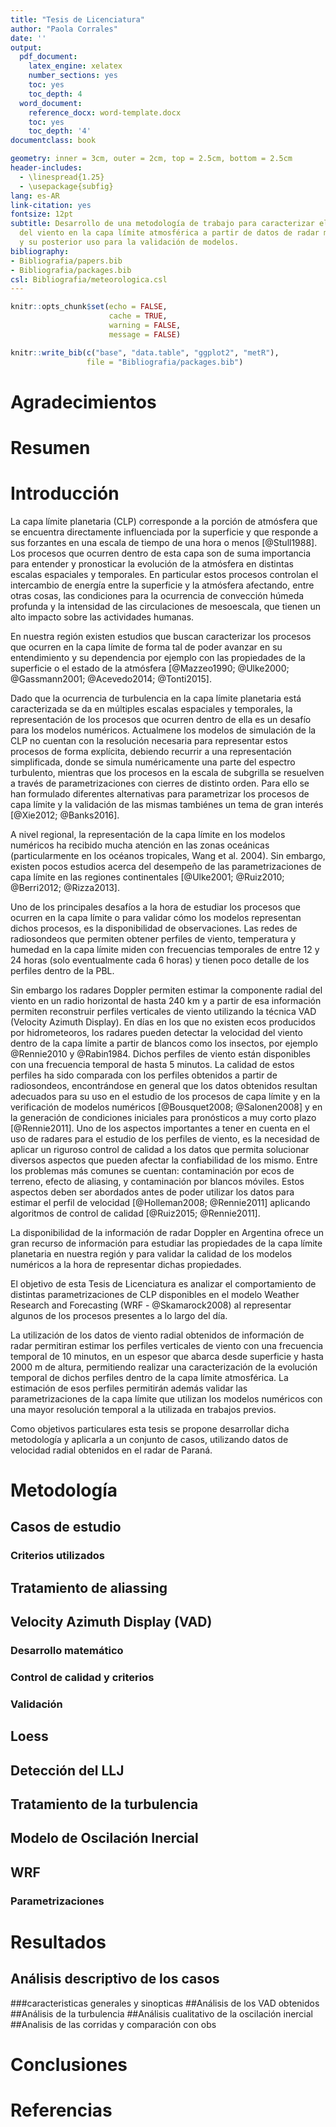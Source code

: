 ```yaml
---
title: "Tesis de Licenciatura"
author: "Paola Corrales"
date: ''
output:
  pdf_document:
    latex_engine: xelatex
    number_sections: yes
    toc: yes
    toc_depth: 4
  word_document:
    reference_docx: word-template.docx
    toc: yes
    toc_depth: '4'
documentclass: book

geometry: inner = 3cm, outer = 2cm, top = 2.5cm, bottom = 2.5cm
header-includes:
  - \linespread{1.25}
  - \usepackage{subfig}
lang: es-AR
link-citation: yes
fontsize: 12pt
subtitle: Desarrollo de una metodología de trabajo para caracterizar el ciclo diurno
  del viento en la capa límite atmosférica a partir de datos de radar meteorológico
  y su posterior uso para la validación de modelos.
bibliography:
- Bibliografia/papers.bib
- Bibliografia/packages.bib
csl: Bibliografia/meteorologica.csl
---
```


```r
knitr::opts_chunk$set(echo = FALSE,
                      cache = TRUE,
                      warning = FALSE,
                      message = FALSE)

knitr::write_bib(c("base", "data.table", "ggplot2", "metR"), 
                 file = "Bibliografia/packages.bib")
```
# Agradecimientos

# Resumen

# Introducción

La capa límite planetaria (CLP) corresponde a la porción de atmósfera que se encuentra directamente influenciada por la superficie y que responde a sus forzantes en una escala de tiempo de una hora o menos [@Stull1988]. Los procesos que ocurren dentro de esta capa son de suma importancia para entender y pronosticar la evolución de la atmósfera en distintas escalas espaciales y temporales. En particular estos procesos controlan el intercambio de energía entre la superficie y la atmósfera afectando, entre otras cosas, las condiciones para la ocurrencia de convección húmeda profunda y la intensidad de las circulaciones de mesoescala, que tienen un alto impacto sobre las actividades humanas.

En nuestra región existen estudios que buscan caracterizar los procesos que ocurren en la capa límite de forma tal de poder avanzar en su entendimiento y su dependencia por ejemplo con las propiedades de la superficie o el estado de la atmósfera [@Mazzeo1990; @Ulke2000; @Gassmann2001; @Acevedo2014; @Tonti2015].

Dado que la ocurrencia de turbulencia en la  capa límite planetaria está caracterizada se da en múltiples escalas espaciales y temporales, la representación de los procesos que ocurren dentro de ella es un desafío para los modelos numéricos. Actualmene los modelos de simulación de la CLP no cuentan con la resolución necesaria para representar estos procesos de forma explícita, debiendo recurrir a una representación simplificada, donde se simula numéricamente una parte del espectro turbulento, mientras que los procesos en la escala de subgrilla se resuelven a través de parametrizaciones con cierres de distinto orden. Para ello se han formulado diferentes alternativas para parametrizar los procesos de capa límite y la validación de las mismas tambiénes un tema de gran interés [@Xie2012; @Banks2016]. 

A nivel regional, la representación de la capa límite en los modelos numéricos ha recibido mucha atención en las zonas oceánicas (particularmente en los océanos tropicales, Wang et al. 2004). Sin embargo, existen pocos estudios acerca del desempeño de las parametrizaciones de capa límite en las regiones continentales [@Ulke2001; @Ruiz2010; @Berri2012; @Rizza2013].

Uno de los principales desafíos a la hora de estudiar los procesos que ocurren en la capa límite o para validar cómo los modelos representan dichos procesos, es la disponibilidad de observaciones. Las redes de radiosondeos que permiten obtener perfiles de viento, temperatura y humedad en la capa límite miden con frecuencias temporales de entre 12 y 24 horas (solo eventualmente cada 6 horas) y tienen poco detalle de los perfiles dentro de la PBL.

Sin embargo los radares Doppler permiten estimar la componente radial del viento en un radio horizontal de hasta 240 km y a partir de esa información permiten reconstruir perfiles verticales de viento utilizando la técnica VAD (Velocity Azimuth Display). En días en los que no existen ecos producidos por hidrometeoros, los radares pueden detectar la velocidad del viento dentro de la capa límite a partir de blancos como los insectos, por ejemplo @Rennie2010 y @Rabin1984. Dichos perfiles de viento están disponibles con una frecuencia temporal de hasta 5 minutos. La calidad de estos perfiles ha sido comparada con los perfiles obtenidos a partir de radiosondeos, encontrándose en general que los datos obtenidos resultan adecuados para su uso en el estudio de los procesos de capa límite y en la verificación de modelos numéricos [@Bousquet2008; @Salonen2008] y en la generación de condiciones iniciales para pronósticos a muy corto plazo [@Rennie2011].
Uno de los aspectos importantes a tener en cuenta en el uso de radares para el estudio de los perfiles de viento, es la necesidad de aplicar un riguroso control de calidad a los datos  que permita solucionar diversos aspectos que pueden afectar la confiabilidad de los mismo. Entre los problemas más comunes se cuentan: contaminación por ecos de terreno, efecto de aliasing, y contaminación por blancos móviles. Estos aspectos deben ser abordados antes de poder utilizar los datos para estimar el perfil de velocidad [@Holleman2008; @Rennie2011] aplicando algoritmos de control de calidad [@Ruiz2015; @Rennie2011].

La disponibilidad de la información de radar Doppler en Argentina ofrece un gran recurso de información para estudiar las propiedades de la capa límite planetaria en nuestra región y para validar la calidad de los modelos numéricos a la hora de representar dichas propiedades.

El objetivo de esta Tesis de Licenciatura es analizar el comportamiento de distintas parametrizaciones de CLP disponibles en el modelo Weather Research and Forecasting (WRF - @Skamarock2008) al representar algunos de los procesos presentes a lo largo del día. 

La utilización de los datos de viento radial obtenidos de información de radar permitiran estimar los perfiles verticales de viento con una frecuencia temporal de 10 minutos, en un espesor que abarca desde superficie y hasta 2000 m de altura, permitiendo realizar una caracterización de la evolución temporal de dichos perfiles dentro de la capa límite atmosférica. La estimación de esos perfiles permitirán además validar las parametrizaciones de la capa límite que utilizan los modelos numéricos con una mayor resolución temporal a la utilizada en trabajos previos.

Como objetivos particulares esta tesis se propone desarrollar dicha metodología y aplicarla a un conjunto de casos, utilizando datos de velocidad radial obtenidos en el radar de Paraná.

# Metodología



## Casos de estudio

### Criterios utilizados

## Tratamiento de aliassing

## Velocity Azimuth Display (VAD)

### Desarrollo matemático

### Control de calidad y criterios

### Validación

## Loess

## Detección del LLJ

## Tratamiento de la turbulencia

## Modelo de Oscilación Inercial

## WRF

### Parametrizaciones

# Resultados

## Análisis descriptivo de los casos
###caracteristicas generales y sinopticas
##Análisis de los VAD obtenidos
##Análisis de la turbulencia
##Análisis cualitativo de la oscilación inercial
##Analisis de las corridas y comparación con obs

# Conclusiones

# Referencias